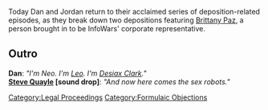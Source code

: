 {{Episode|title=Formulaic Objections Part 7|episodeNumber=685|airDate=May 24, 2022|episodeType=Formulaic Objections|previousEpisode=[[684: May 20, 2022]]|nextEpisode=[[686: Continental Negotiations]]}}{{Stub}}

Today Dan and Jordan return to their acclaimed series of deposition-related episodes, as they break down two depositions featuring [[Brittany Paz]], a person brought in to be InfoWars' corporate representative.

==Outro==
'''Dan''': ''"I'm Neo. I'm [[leo Zagami|Leo]]. I'm [[Desiax Clark]]."''<br>
'''[[Steve Quayle]] [sound drop]''': ''"And now here comes the sex robots."''

[[Category:Legal Proceedings]]
[[Category:Formulaic Objections]]